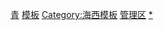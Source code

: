 {{Navbox
|name = 冷湖行政区行政区划
|title = [[冷湖行政委员会]]行政区划
|above = 行政隶属：[[中华人民共和国]][[青海省]][[海西蒙古族藏族自治州]]　　行政委员会驻地：[[冷湖镇]]
|state = {{{state<includeonly>|collapsed</includeonly>}}}

|group1 = [[镇]]
|list1 = [[冷湖镇]]

|belowstyle = text-align:left; font-size:80%;
|below = 参见：[[中华人民共和国青海省乡级以上行政区列表]]。
}}<noinclude>
[[Category:县级行政管理区模板|青]] 
[[Category:海西行政区划|模板]]
[[Category:海西模板]]
[[Category:青海县级行政区划模板|管理区]]
[[Category:冷湖行政区|*]]
</noinclude>